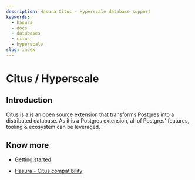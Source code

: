 ```yaml
---
description: Hasura Citus - Hyperscale database support
keywords:
  - hasura
  - docs
  - databases
  - citus
  - hyperscale
slug: index
---
```


# Citus / Hyperscale

## Introduction

[Citus](https://www.citusdata.com/) is a is an open source extension that transforms Postgres into a distributed
database. As it is a Postgres extension, all of Postgres' features, tooling & ecosystem can be leveraged.

<!--

Hence with Hasura, Citus also becomes a great fit for cross database joins.

-->

## Know more

- [Getting started](/databases/postgres/citus-hyperscale-postgres/getting-started/index.mdx)

- [Hasura - Citus compatibility](/databases/postgres/citus-hyperscale-postgres/hasura-citus-compatibility.mdx)

<!--

  Schema <schema/index>
  Queries <queries/index>
  Mutations <mutations/index>
  Subscriptions <subscriptions/index>
  Supported Postgres types <postgresql-types>

-->
